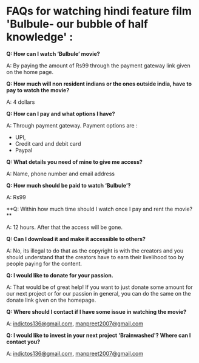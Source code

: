 # FAQs for watching hindi feature film 'Bulbule- our bubble of half knowledge' :

**Q: How can I watch ‘Bulbule’ movie?**

A: By paying the amount of Rs99 through the payment gateway link given on the home page.

**Q: How much will non resident indians or the ones outside india, have to pay to watch the movie?**

A: 4 dollars

**Q: How can I pay and what options I have?**

A: Through payment gateway. Payment options are :

- UPI,
- Credit card and debit card
- Paypal

**Q: What details you need of mine to give me access?**

A: Name, phone number and email address

**Q: How much should be paid to watch ‘Bulbule’?**

A: Rs99

**Q: Within how much time should I watch once I pay and rent the movie? **

A: 12 hours. After that the access will be gone.

**Q: Can I download it and make it accessible to others?**

A: No, its illegal to do that as the copyright is with the creators and you should understand that the creators have to earn their livelihood too by people paying for the content.

**Q: I would like to donate for your passion.**

A: That would be of great help! If you want to just donate some amount for our next project or for our passion in general, you can do the same on the donate link given on the homepage.

**Q: Where should I contact if I have some issue in watching the movie?**

A: indictos136@gmail.com, manpreet2007@gmail.com

**Q: I would like to invest in your next project 'Brainwashed'? Where can I contact you?**

A: indictos136@gmail.com, manpreet2007@gmail.com
